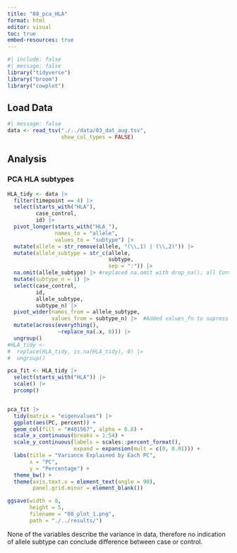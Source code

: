 ```yaml
---
title: "08_pca_HLA"
format: html
editor: visual
toc: true
embed-resources: true
---
```


```r
#| include: false
#| message: false
library("tidyverse")
library("broom")
library("cowplot")
```

## Load Data

```r
#| message: false
data <- read_tsv("./../data/03_dat_aug.tsv", 
                 show_col_types = FALSE)
```

## Analysis

### PCA HLA subtypes

```r
HLA_tidy <- data |> 
  filter(timepoint == 4) |>
  select(starts_with("HLA"),
         case_control,
         id) |>
  pivot_longer(starts_with("HLA_"), 
               names_to = "allele",
               values_to = "subtype") |> 
  mutate(allele = str_remove(allele, "(\\,1) | (\\,2)")) |> 
  mutate(allele_subtype = str_c(allele,
                                subtype,
                                sep = ":")) |> 
  na.omit(allele_subtype) |> #replaced na.omit with drop_na(), all Control case would be removed
  mutate(subtype_n = 1) |> 
  select(case_control,
         id,
         allele_subtype,
         subtype_n) |> 
  pivot_wider(names_from = allele_subtype,
              values_from = subtype_n) |>  #Added values_fn to supress warning. values_fn = list 
  mutate(across(everything(),
                ~replace_na(.x, 0))) |> 
  ungroup()
#HLA_tidy <- 
#  replace(HLA_tidy, is.na(HLA_tidy), 0) |> 
#  ungroup()

pca_fit <- HLA_tidy |> 
  select(starts_with("HLA")) |>
  scale() |>
  prcomp()


pca_fit |>
  tidy(matrix = "eigenvalues") |>
  ggplot(aes(PC, percent)) +
  geom_col(fill = "#481567", alpha = 0.8) +
  scale_x_continuous(breaks = 1:54) +
  scale_y_continuous(labels = scales::percent_format(),
                     expand = expansion(mult = c(0, 0.01))) +
  labs(title = "Variance Explained by Each PC",
       x = "PC",
       y = "Percentage") +
  theme_bw() +
  theme(axis.text.x = element_text(angle = 90),
        panel.grid.minor = element_blank())

ggsave(width = 8,
       height = 5,
       filename = "08_plot_1.png",
       path = "./../results/")
```

None of the variables describe the variance in data, therefore no indication of allele subtype can conclude difference between case or control.
